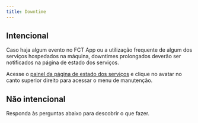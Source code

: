 ```yaml
---
title: Downtime
---
```



## Intencional

Caso haja algum evento no FCT App ou a utilização frequente de algum dos serviços hospedados na máquina, downtimes prolongados deverão ser notificados na página de estado dos serviços.

Acesse o [painel da página de estado dos serviços](https://status.cacic.dev.br/dashboard) e clique no avatar no canto superior direito para acessar o menu de manutenção.

## Não intencional

Responda às perguntas abaixo para descobrir o que fazer.

<DowntimeDecisionTree client:load="svelte" />

